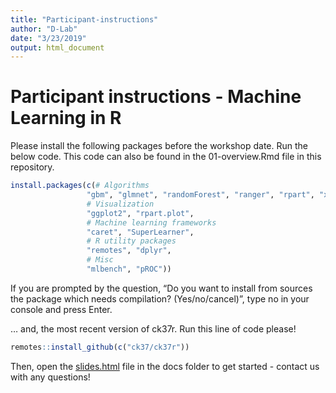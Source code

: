 ```yaml
---
title: "Participant-instructions"
author: "D-Lab"
date: "3/23/2019"
output: html_document
---
```


# Participant instructions - Machine Learning in R

Please install the following packages before the workshop date. Run the below code. This code can also be found in the 01-overview.Rmd file in this repository.

```r
install.packages(c(# Algorithms
                 "gbm", "glmnet", "randomForest", "ranger", "rpart", "xgboost",
                 # Visualization
                 "ggplot2", "rpart.plot", 
                 # Machine learning frameworks
                 "caret", "SuperLearner",
                 # R utility packages
                 "remotes", "dplyr",
                 # Misc
                 "mlbench", "pROC"))
```

If you are prompted by the question, "Do you want to install from sources the package which needs compilation? (Yes/no/cancel)", type no in your console and press Enter.

... and, the most recent version of ck37r. Run this line of code please! 

```r
remotes::install_github(c("ck37/ck37r"))
```

Then, open the [slides.html](https://dlab-berkeley.github.io/Machine-Learning-in-R/slides.html#1) file in the docs folder to get started - contact us with any questions!